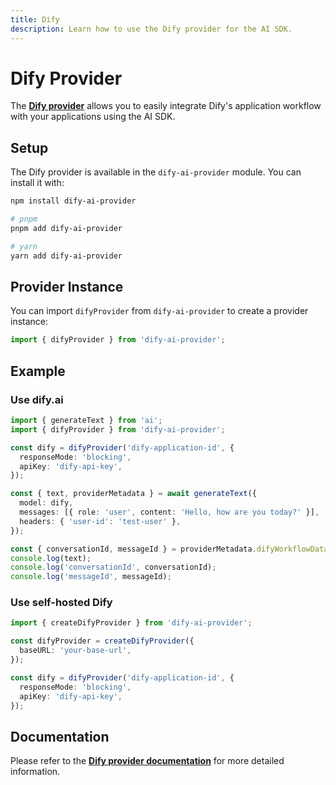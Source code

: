 ---
title: Dify
description: Learn how to use the Dify provider for the AI SDK.
---

# Dify Provider

The **[Dify provider](https://github.com/warmwind/dify-ai-provider)** allows you to easily integrate Dify's application workflow with your applications using the AI SDK.

## Setup

The Dify provider is available in the `dify-ai-provider` module. You can install it with:

```bash
npm install dify-ai-provider

# pnpm
pnpm add dify-ai-provider

# yarn
yarn add dify-ai-provider
```

## Provider Instance

You can import `difyProvider` from `dify-ai-provider` to create a provider instance:

```ts
import { difyProvider } from 'dify-ai-provider';
```

## Example

### Use dify.ai

```ts
import { generateText } from 'ai';
import { difyProvider } from 'dify-ai-provider';

const dify = difyProvider('dify-application-id', {
  responseMode: 'blocking',
  apiKey: 'dify-api-key',
});

const { text, providerMetadata } = await generateText({
  model: dify,
  messages: [{ role: 'user', content: 'Hello, how are you today?' }],
  headers: { 'user-id': 'test-user' },
});

const { conversationId, messageId } = providerMetadata.difyWorkflowData;
console.log(text);
console.log('conversationId', conversationId);
console.log('messageId', messageId);
```

### Use self-hosted Dify

```typescript
import { createDifyProvider } from 'dify-ai-provider';

const difyProvider = createDifyProvider({
  baseURL: 'your-base-url',
});

const dify = difyProvider('dify-application-id', {
  responseMode: 'blocking',
  apiKey: 'dify-api-key',
});
```

## Documentation

Please refer to the **[Dify provider documentation](https://github.com/warmwind/dify-ai-provider)** for more detailed information.

